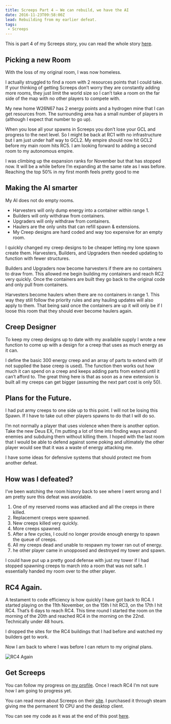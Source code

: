 ```yaml
---
title: Screeps Part 4 – We can rebuild, we have the AI
date: 2016-11-23T09:58:00Z
lead: Rebuilding from my earlier defeat.
tags:
 - Screeps
---
```

This is part 4 of my Screeps story, you can read the whole story [here](/articles/screeps).

## Picking a new Room

With the loss of my original room, I was now homeless.

I actually struggled to find a room with 2 resources points that I could take. If your thinking of getting Screeps don’t worry they are constantly adding more rooms, they just limit the world size so I can’t take a room on the far side of the map with no other players to compete with.

My new home W26N67 has 2 energy points and a hydrogen mine that I can get resources from. The surrounding area has a small number of players in (although I expect that number to go up).

When you lose all your spawns in Screeps you don’t lose your GCL and progress to the next level. So I might be back at RC1 with no infrastructure but I am just under half way to GCL2. My empire should now hit GCL2 before my main room hits RC5. I am looking forward to adding a second room to my autonomous empire.

I was climbing up the expansion ranks for November but that has stopped now. It will be a while before I’m expanding at the same rate as I was before. Reaching the top 50% in my first month feels pretty good to me

## Making the AI smarter

My AI does not do empty rooms.

  - Harvesters will only dump energy into a container within range 1.
  - Builders will only withdraw from containers.
  - Upgraders will only withdraw from containers.
  - Haulers are the only units that can refill spawn & extensions.
  - My Creep designs are hard coded and way too expensive for an empty room.

I quickly changed my creep designs to be cheaper letting my lone spawn create them. Harvesters, Builders, and Upgraders then needed updating to function with fewer structures.

Builders and Upgraders now become harvesters if there are no containers to draw from. This allowed me begin building my containers and reach RC2 very quickly. Once the containers are built they go back to the original code and only pull from containers.

Harvesters become haulers when there are no containers in range 1. This way they still follow the priority rules and any hauling updates will also apply to them. That being said once the containers are up it will only be if I loose this room that they should ever become haulers again.

## Creep Designer

To keep my creep designs up to date with my available supply I wrote a new function to come up with a design for a creep that uses as much energy as it can.

I define the basic 300 energy creep and an array of parts to extend with (if not supplied the base creep is used). The function then works out how much it can spend on a creep and keeps adding parts from extend until it can’t afford to. The great thing here is that as soon as a new extension is built all my creeps can get bigger (assuming the next part cost is only 50).

## Plans for the Future.

I had put army creeps to one side up to this point. I will not be losing this Spawn. If I have to take out other players spawns to do that I will do so.

I’m not normally a player that uses violence when there is another option. Take the new Deus EX, I’m putting a lot of time into finding ways around enemies and subduing them without killing them. I hoped with the last room that I would be able to defend against some poking and ultimately the other player would see that it was a waste of energy attacking me.

I have some ideas for defensive systems that should protect me from another defeat.

## How was I defeated?

I’ve been watching the room history back to see where I went wrong and I am pretty sure this defeat was avoidable.

  1. One of my reserved rooms was attacked and all the creeps in there killed.
  1. Replacement creeps were spawned.
  1. New creeps killed very quickly.
  1. More creeps spawned.
  1. After a few cycles, I could no longer provide enough energy to spawn the queue of creeps.
  1. All my creeps dead and unable to respawn my tower ran out of energy.
  1. he other player came in unopposed and destroyed my tower and spawn.

I could have put up a pretty good defense with just my tower if I had stopped spawning creeps to march into a room that was not safe. I essentially handed my room over to the other player.

## RC4 Again.

A testament to code efficiency is how quickly I have got back to RC4. I started playing on the 11th November, on the 15th I hit RC3, on the 17th I hit RC4. That’s 6 days to reach RC4. This time round I started the room on the morning of the 20th and reached RC4 in the morning on the 22nd. Technically under 48 hours.

I dropped the sites for the RC4 buildings that I had before and watched my builders get to work.

Now I am back to where I was before I can return to my original plans.

![RC4 Again](/img/posts/2016-11-21-screeps-part-4/back-to-rc4.png)

## Get Screeps

You can follow my progress on [my profile](https://screeps.com/a/#!/profile/Arcath). Once I reach RC4 I’m not sure how I am going to progress yet.

You can read more about Screeps on their [site](https://screeps.com/). I purchased it through steam giving me the permanent 10 CPU and the desktop client.

You can see my code as it was at the end of this post [here](https://github.com/Arcath/screeps-code/commit/9e9732b57a94d5c7338072656850eac2d5f8e442).
